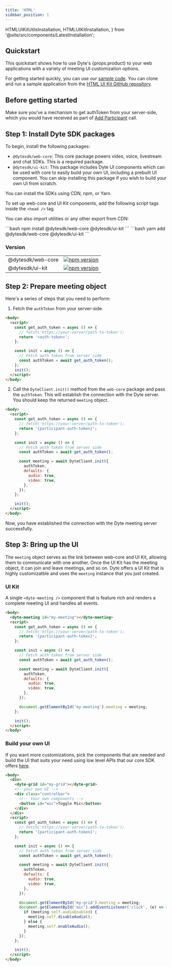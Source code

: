 ```yaml
---
title: 'HTML'
sidebar_position: 1
---
```


  HTMLUIKitUtilsInstallation,
  HTMLUIKitInstallation,
} from '@site/src/components/LatestInstallation';

## Quickstart

<span>
  This quickstart shows how to use Dyte's {props.product} to your web
  applications with a variety of meeting UI customization options.
</span>


For getting started quickly, you can use our [sample code](https://github.com/dyte-io/html-samples#samples). You can clone
and run a sample application from the [HTML UI Kit GitHub repository](https://github.com/dyte-io/html-samples).


## Before getting started

Make sure you've a mechanism to get authToken from your server-side, which you would have received as part of [Add Participant](/guides/live-video/build-live-video-app#step-2-add-participants) call.

## Step 1: Install Dyte SDK packages

To begin, install the following packages:

- `@dytesdk/web-core`: This core package powers video, voice, livestream and chat SDKs. This is a required package.
- `@dytesdk/ui-kit`: This package includes Dyte UI components which can be used with core to easily build your own UI, including a prebuilt UI component. You can skip installing this package if you wish to build your own UI from scratch.

You can install the SDKs using CDN, npm, or Yarn.

<Tabs groupId="cdn-npm">
  <TabItem value="cdn" label="CDN" default>

To set up web-core and UI Kit components, add the following script tags inside
the `<head />` tag.

<HTMLUIKitInstallation />

You can also import utilities or any other export from CDN:

<HTMLUIKitUtilsInstallation />
  </TabItem>
  <TabItem value="npm" label="npm">
```bash
npm install @dytesdk/web-core @dytesdk/ui-kit
```
  </TabItem>

  <TabItem value="yarn" label="yarn">
```bash
yarn add @dytesdk/web-core @dytesdk/ui-kit
```
  </TabItem>
</Tabs>

### Version

|                   |                                                                                                                  |
| ----------------- | ---------------------------------------------------------------------------------------------------------------- |
| @dytesdk/web-core | [![npm version](https://badge.fury.io/js/@dytesdk%2Fweb-core.svg)](https://badge.fury.io/js/@dytesdk%2Fweb-core) |
| @dytesdk/ui-kit   | [![npm version](https://badge.fury.io/js/@dytesdk%2Fui-kit.svg)](https://badge.fury.io/js/@dytesdk%2Fui-kit)     |

## Step 2: Prepare meeting object

Here's a series of steps that you need to perform:

1. Fetch the `authToken` from your server-side.

```html {10}
<body>
  <script>
    const get_auth_token = async () => {
      // fetch('https://your-server/path-to-token');
      return '<auth-token>';
    };

    const init = async () => {
      // Fetch auth token from server side
      const authToken = await get_auth_token();
    };
    init();
  </script>
</body>
```

2. Call the `DyteClient.init()` method from the `web-core` package and pass the `authToken`. This will establish the connection with the Dyte server. You should keep the returned `meeting` object.

```html {12-18}
<body>
  <script>
    const get_auth_token = async () => {
      // fetch('https://your-server/path-to-token');
      return '{participant-auth-token}';
    };

    const init = async () => {
      // Fetch auth token from server side
      const authToken = await get_auth_token();

      const meeting = await DyteClient.init({
        authToken,
        defaults: {
          audio: true,
          video: true,
        },
      });
    };

    init();
  </script>
</body>
```

Now, you have established the connection with the Dyte meeting server
successfully.

## Step 3: Bring up the UI

The `meeting` object serves as the link between web-core and UI Kit, allowing them to communicate with one another. Once the UI Kit has the meeting object, it can join and leave meetings, and so on.
Dyte offers a UI Kit that is highly customizatble and uses the `meeting` instance that you just created.

### UI Kit

A single `<dyte-meeting />` component that is feature rich and renders a complete meeting UI and handles all events.

```html {2,21}
<body>
  <dyte-meeting id="my-meeting"></dyte-meeting>
  <script>
    const get_auth_token = async () => {
      // fetch('https://your-server/path-to-token');
      return '{participant-auth-token}';
    };

    const init = async () => {
      // Fetch auth token from server side
      const authToken = await get_auth_token();

      const meeting = await DyteClient.init({
        authToken,
        defaults: {
          audio: true,
          video: true,
        },
      });

      document.getElementById('my-meeting').meeting = meeting;
    };

    init();
  </script>
</body>
```

### Build your own UI

If you want more customizations, pick the components that are needed and build the UI that suits your need using low level APIs that our core SDK offers [here](/web-core/).

```html {2,21}
<body>
  <div>
    <dyte-grid id="my-grid"></dyte-grid>
    <!--your own UI -->
    <div class="controlbar">
      <!-- Your own components -->
      <button id="mic">Toggle Mic</button>
    </div>
  </div>
  <script>
    const get_auth_token = async () => {
      // fetch('https://your-server/path-to-token');
      return '{participant-auth-token}';
    };

    const init = async () => {
      // Fetch auth token from server side
      const authToken = await get_auth_token();

      const meeting = await DyteClient.init({
        authToken,
        defaults: {
          audio: true,
          video: true,
        },
      });

      document.getElementById('my-grid').meeting = meeting;
      document.getElementById('mic').addEventListener('click', (e) => {
        if (meeting.self.audioEnabled) {
          meeting.self.disableAudio();
        } else {
          meeting.self.enableAudio();
        }
      });
    };

    init();
  </script>
</body>
```

